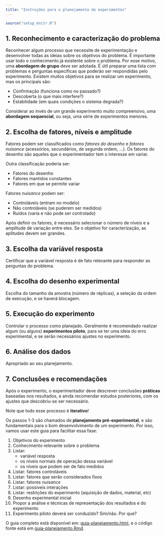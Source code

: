 ```yaml
---
title: "Instruções para o planejamento de experimentos"
---
```


```r
source("setup_knitr.R")
```

## 1. Reconhecimento e caracterização do problema

Reconhecer algum processo que necessite de experimentação e desenvolver
todas as ideias sobre os objetivos do problema. É importante usar todo o
conhecimento já existente sobre o problema. Por esse motivo, uma
**abordagem de grupo** deve ser adotada. É útil preparar uma lista com
problemas e perguntas específicas que poderão ser respondidas pelo
experimento. Existem muitos objetivos para se realizar um experimento,
mas os principais são:

- Confirmação (funciona como no passado?)
- Descoberta (o que mais interfere?)
- Estabilidade (em quais condições o sistema degrada?)

Considerar ao invés de um grande experimento muito compreensivo, uma
**abordagem sequencial**, ou seja, uma série de experimentos menores.

## 2. Escolha de fatores, níveis e amplitude

Fatores podem ser classificados como *fatores do desenho* e *fatores
nuisance* (acessórios, secundários, de segunda ordem, ...). Os fatores
do desenho são aqueles que o experimentador tem o interesse em variar.

Outra classificação poderia ser:

- Fatores do desenho
- Fatores mantidos constantes
- Fatores em que se permite variar

Fatores *nuisance* podem ser:

- Controláveis (entram no modelo)
- Não controláveis (se puderem ser medidos)
- Ruídos (varia e não pode ser controlado)

Após definir os fatores, é necessário selecionar o número de níveis e a
amplitude de variação entre eles. Se o objetivo for caracterização, as
aplitudes devem ser grandes.

## 3. Escolha da variável resposta

Certificar que a variável resposta é de fato relevante para responder as
perguntas do problema.

## 4. Escolha do desenho experimental

Escolha do tamanho da amostra (número de réplicas), a seleção da ordem
de execução, e se haverá blocagem.

## 5. Execução do experimento

Controlar o processo como planejado. Geralmente é recomendado realizar
algum (ou alguns) **experimentos piloto**, para se ter uma ideia do erro
experimental, e se serão necessários ajustes no experimento.

## 6. Análise dos dados

Apropriado ao seu planejamento.

## 7. Conclusões e recomendações

Após o experimento, o experimentador deve descrever conclusões
**práticas** baseadas nos resultados, e ainda recomendar estudos
posteriores, com os ajustes que descobriu-se ser necessário.

Note que todo esse processo é **iterativo**!

Os passos 1-3 são chamados de **planejamento pré-experimental**, e são
fundamentais para o bom desenvolvimento de um experimento. Por isso,
vamos usar este guia para facilitar essa fase:

1. Objetivos do experimento
2. Conhecimento relevante sobre o problema
3. Listar:
     - variável resposta
     - os níveis normais de operação dessa variável
     - os níveis que podem ser de fato medidos
4. Listar: fatores controláveis
5. Listar: fatores que serão considerados fixos
6. Listar: fatores *nuisance*
7. Listar: possíveis interações
8. Listar: restrições do experimento (aquisição de dados, material, etc)
9. Desenho experimental inicial
10. Propor a análise e técnicas de representação dos resultados e do
    experimento
11. Experimento piloto deverá ser conduzido? Sim/não. Por que?

O guia completo está disponível em:
[guia-planejamento.html](misc/guia-planejamento.html), e o código fonte
está em [guia-planejamento.Rmd](misc/guia-planejamento.Rmd).
